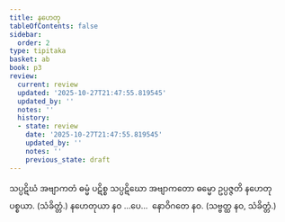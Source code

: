 ```yaml
---
title: နဟေတု
tableOfContents: false
sidebar:
  order: 2
type: tipitaka
basket: ab
book: p3
review:
  current: review
  updated: '2025-10-27T21:47:55.819545'
  updated_by: ''
  notes: ''
  history:
  - state: review
    date: '2025-10-27T21:47:55.819545'
    updated_by: ''
    notes: ''
    previous_state: draft
---
```



<ReviewStatus review={frontmatter.review} showDetails={true} />

<HypothesisAnnotation frontmatter={frontmatter} />

<DynamicBreadcrumb />

<Division number="28" book="p3" e="ch" v="39" p="352">

<Paragraph number="1524" book="p3">
သပ္ပဋိဃံ အဗျာကတံ ဓမ္မံ ပဋိစ္စ သပ္ပဋိဃော အဗျာကတော ဓမ္မော ဥပ္ပဇ္ဇတိ နဟေတုပစ္စယာ. (သံခိတ္တံ.)
</Paragraph>

</Division>
<Division number="29" book="p3" e="ch" v="39" p="352">

<Paragraph number="1525" book="p3">
နဟေတုယာ နဝ …ပေ…  နောဝိဂတေ နဝ. (သဗ္ဗတ္ထ နဝ, သံခိတ္တံ.)
</Paragraph>
</Division>